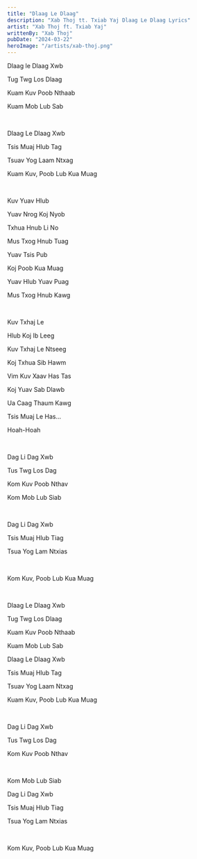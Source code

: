 ```yaml
---
title: "Dlaag Le Dlaag"
description: "Xab Thoj tt. Txiab Yaj Dlaag Le Dlaag Lyrics"
artist: "Xab Thoj ft. Txiab Yaj"
writtenBy: "Xab Thoj"
pubDate: "2024-03-22"
heroImage: "/artists/xab-thoj.png"
---
```


Dlaag le Dlaag Xwb

Tug Twg Los Dlaag

Kuam Kuv Poob Nthaab

Kuam Mob Lub Sab

<br />

Dlaag Le Dlaag Xwb

Tsis Muaj Hlub Tag

Tsuav Yog Laam Ntxag

Kuam Kuv, Poob Lub Kua Muag

<br />

Kuv Yuav Hlub

Yuav Nrog Koj Nyob

Txhua Hnub Li No

Mus Txog Hnub Tuag

Yuav Tsis Pub

Koj Poob Kua Muag

Yuav Hlub Yuav Puag

Mus Txog Hnub Kawg

<br />

Kuv Txhaj Le

Hlub Koj Ib Leeg

Kuv Txhaj Le Ntseeg

Koj Txhua Sib Hawm

Vim Kuv Xaav Has Tas

Koj Yuav Sab Dlawb

Ua Caag Thaum Kawg

Tsis Muaj Le Has...

Hoah-Hoah

<br />

Dag Li Dag Xwb

Tus Twg Los Dag

Kom Kuv Poob Nthav

Kom Mob Lub Siab

<br />

Dag Li Dag Xwb

Tsis Muaj Hlub Tiag

Tsua Yog Lam Ntxias

<br />

Kom Kuv, Poob Lub Kua Muag

<br />

Dlaag Le Dlaag Xwb

Tug Twg Los Dlaag

Kuam Kuv Poob Nthaab

Kuam Mob Lub Sab

Dlaag Le Dlaag Xwb

Tsis Muaj Hlub Tag

Tsuav Yog Laam Ntxag

Kuam Kuv, Poob Lub Kua Muag

<br />

Dag Li Dag Xwb

Tus Twg Los Dag

Kom Kuv Poob Nthav

<br />

Kom Mob Lub Siab

Dag Li Dag Xwb

Tsis Muaj Hlub Tiag

Tsua Yog Lam Ntxias

<br />

Kom Kuv, Poob Lub Kua Muag
